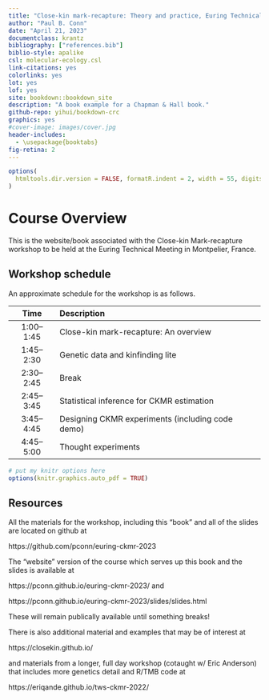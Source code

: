 ```yaml
--- 
title: "Close-kin mark-recapture: Theory and practice, Euring Technical Meeting --- Montpellier, France"
author: "Paul B. Conn"
date: "April 21, 2023"
documentclass: krantz
bibliography: ["references.bib"]
biblio-style: apalike
csl: molecular-ecology.csl
link-citations: yes
colorlinks: yes
lot: yes
lof: yes
site: bookdown::bookdown_site
description: "A book example for a Chapman & Hall book."
github-repo: yihui/bookdown-crc
graphics: yes
#cover-image: images/cover.jpg
header-includes: 
  - \usepackage{booktabs}
fig-retina: 2
---
```



```r
options(
  htmltools.dir.version = FALSE, formatR.indent = 2, width = 55, digits = 4
)
```

# Course Overview {-}

This is the website/book associated with the Close-kin Mark-recapture workshop to be held at the Euring Technical Meeting in Montpelier, France.

## Workshop schedule {-}

An approximate schedule for the workshop is as follows.

| Time      | Description  |
| :--:        |    :--------   
1:00--1:45    |  Close-kin mark-recapture: An overview | 
1:45--2:30    |  Genetic data and kinfinding lite | 
2:30--2:45    | Break | 
2:45--3:45   | Statistical inference for CKMR estimation | 
3:45--4:45  | Designing CKMR experiments (including code demo) |   
4:45--5:00  | Thought experiments |


```r
# put my knitr options here
options(knitr.graphics.auto_pdf = TRUE)
```

## Resources {-}

All the materials for the workshop, including this "book" and all of the slides
are located on github at 

https://github.com/pconn/euring-ckmr-2023

The "website" version of the course which serves up this book and the
slides is available at

https://pconn.github.io/euring-ckmr-2023/ and

https://pconn.github.io/euring-ckmr-2023/slides/slides.html

These will remain publically available until something breaks!

There is also additional material and examples that may be of interest at

https://closekin.github.io/

and materials from a longer, full day workshop (cotaught w/ Eric Anderson) that includes more genetics detail and R/TMB code at

https://eriqande.github.io/tws-ckmr-2022/



